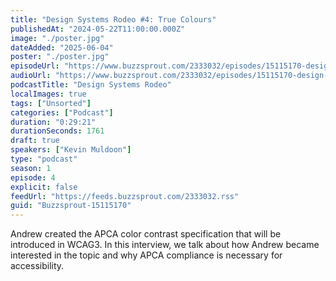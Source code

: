 ```yaml
---
title: "Design Systems Rodeo #4: True Colours"
publishedAt: "2024-05-22T11:00:00.000Z"
image: "./poster.jpg"
dateAdded: "2025-06-04"
poster: "./poster.jpg"
episodeUrl: "https://www.buzzsprout.com/2333032/episodes/15115170-design-systems-rodeo-4-true-colours.mp3"
audioUrl: "https://www.buzzsprout.com/2333032/episodes/15115170-design-systems-rodeo-4-true-colours.mp3"
podcastTitle: "Design Systems Rodeo"
localImages: true
tags: ["Unsorted"]
categories: ["Podcast"]
duration: "0:29:21"
durationSeconds: 1761
draft: true
speakers: ["Kevin Muldoon"]
type: "podcast"
season: 1
episode: 4
explicit: false
feedUrl: "https://feeds.buzzsprout.com/2333032.rss"
guid: "Buzzsprout-15115170"
---
```

Andrew created the APCA color contrast specification that will be introduced in WCAG3. In this interview, we talk about how Andrew became interested in the topic and why APCA compliance is necessary for accessibility.
